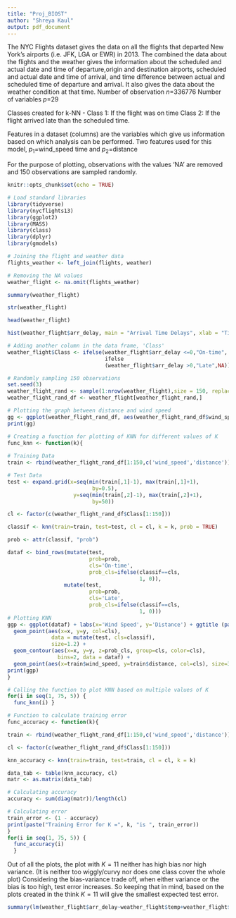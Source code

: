```yaml
---
title: "Proj_BIOST"
author: "Shreya Kaul"
output: pdf_document
---
```


The NYC Flights dataset gives the data on all the flights that departed New York's airports (i.e. JFK, LGA or EWR) in 2013. The combined the data about the flights and the weather gives the information about the scheduled and actual date and time of departure,origin and destination airports, scheduled and actual date and time of arrival, and time difference between actual and scheduled time of departure and arrival. It also gives the data about the weather condition at that time.\newline  
Number of observation $n$=336776\newline  
Number of variables $p$=29\newline

Classes created for k-NN - 
Class 1: If the flight was on time 
Class 2: If the flight arrived late than the scheduled time.\newline

Features in a dataset (columns) are the variables which give us information based on which analysis can be performed.\newline
Two features used for this model, $p_1$=wind_speed time and $p_2$=distance\newline

For the purpose of plotting, observations with the values 'NA' are removed and 150 observations are sampled randomly.\newline\newline

```r
knitr::opts_chunk$set(echo = TRUE)
```
```r
# Load standard libraries
library(tidyverse)
library(nycflights13)
library(ggplot2)
library(MASS)
library(class)
library(dplyr)
library(gmodels)
```

```r
# Joining the flight and weather data
flights_weather <- left_join(flights, weather)

# Removing the NA values
weather_flight <- na.omit(flights_weather)
```
```r
summary(weather_flight)
```
```r
str(weather_flight)
```
```r
head(weather_flight)
```

```r
hist(weather_flight$arr_delay, main = "Arrival Time Delays", xlab = "Time (in minutes)")
```

```r

# Adding another column in the data frame, 'Class'
weather_flight$Class <- ifelse(weather_flight$arr_delay <=0,"On-time",
                               ifelse 
                               (weather_flight$arr_delay >0,"Late",NA))

# Randomly sampling 150 observations
set.seed(3)
weather_flight_rand <- sample(1:nrow(weather_flight),size = 150, replace = FALSE)
weather_flight_rand_df <- weather_flight[weather_flight_rand,]

# Plotting the graph between distance and wind speed
gg <- ggplot(weather_flight_rand_df, aes(weather_flight_rand_df$wind_speed, weather_flight_rand_df$distance, color=weather_flight_rand_df$Class)) + geom_point() + labs(title="Delay in arrival of flights based on the wind speed ", x="Wind Speed ", y="Distance Covered") + scale_color_discrete(name="Delay in arrival")
print(gg)
```

```r
# Creating a function for plotting of KNN for different values of K
func_knn <- function(k){
  
# Training Data
train <- rbind(weather_flight_rand_df[1:150,c('wind_speed','distance')])

# Test Data
test <- expand.grid(x=seq(min(train[,1]-1), max(train[,1]+1),
                           by=0.5),
                     y=seq(min(train[,2]-1), max(train[,2]+1), 
                           by=50))

cl <- factor(c(weather_flight_rand_df$Class[1:150]))

classif <- knn(train=train, test=test, cl = cl, k = k, prob = TRUE)

prob <- attr(classif, "prob")

dataf <- bind_rows(mutate(test,
                          prob=prob,
                          cls='On-time',
                          prob_cls=ifelse(classif==cls,
                                          1, 0)),
                  mutate(test,
                          prob=prob,
                          cls='Late',
                          prob_cls=ifelse(classif==cls,
                                          1, 0)))
# Plotting KNN
ggp <- ggplot(dataf) + labs(x='Wind Speed', y='Distance') + ggtitle (paste("Value of K =", as.character(k))) + scale_color_discrete(name="Class") + 
  geom_point(aes(x=x, y=y, col=cls),
              data = mutate(test, cls=classif),
              size=1.2) + 
  geom_contour(aes(x=x, y=y, z=prob_cls, group=cls, color=cls),
                bins=2, data = dataf) +
  geom_point(aes(x=train$wind_speed, y=train$distance, col=cls), size=3, data=data.frame(x=train[,1], y=train[,2], cls=cl))
print(ggp)
}

# Calling the function to plot KNN based on multiple values of K
for(i in seq(1, 75, 5)) {
  func_knn(i) }

```

```r
# Function to calculate training error
func_accuracy <- function(k){

train <- rbind(weather_flight_rand_df[1:150,c('wind_speed','distance')])

cl <- factor(c(weather_flight_rand_df$Class[1:150]))

knn_accuracy <- knn(train=train, test=train, cl = cl, k = k)

data_tab <- table(knn_accuracy, cl)
matr <- as.matrix(data_tab)

# Calculating accuracy 
accuracy <- sum(diag(matr))/length(cl)

# Calculating error
train_error <- (1 - accuracy)
print(paste("Training Error for K =", k, "is ", train_error))
}
for(i in seq(1, 75, 5)) {
  func_accuracy(i)
  }
```

Out of all the plots, the plot with $K = 11$ neither has high bias nor high variance. (It is neither too wiggly/curvy nor does one class cover the whole plot) Considering the bias-variance trade off, when either variance or the bias is too high, test error increases. So keeping that in mind, based on the plots created in the think $K = 11$ will give the smallest expected test error.

```r
summary(lm(weather_flight$arr_delay~weather_flight$temp+weather_flight$dewp+weather_flight$humid+weather_flight$wind_dir+weather_flight$wind_dir+weather_flight$wind_speed+weather_flight$wind_gust+weather_flight$precip+weather_flight$pressure+weather_flight$visib, weather_flight))
```